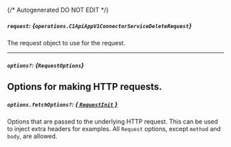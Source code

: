 {/* Autogenerated DO NOT EDIT  */}

##### `request`: *{`operations.C1ApiAppV1ConnectorServiceDeleteRequest`}*
The request object to use for the request.

<Collapsible openLabel={Labels.showProperties} closeLabel={Labels.hideProperties}>
  <C1ApiAppV1ConnectorServiceDeleteRequest />
</Collapsible>

---
##### `options?`: *{`RequestOptions`}*
Options for making HTTP requests.
---
##### `options.fetchOptions?`: [*{ `RequestInit` }*](https://developer.mozilla.org/en-US/docs/Web/API/Request/Request#options)
Options that are passed to the underlying HTTP request. This can be used to inject extra headers for examples. All `Request` options, except `method` and `body`, are allowed.

